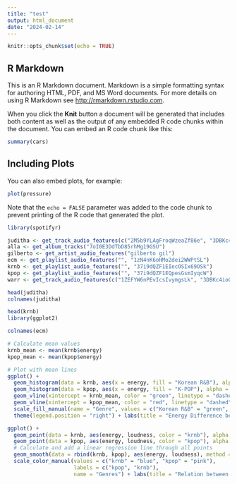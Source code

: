 ```yaml
---
title: "test"
output: html_document
date: "2024-02-14"
---
```


```r
knitr::opts_chunk$set(echo = TRUE)
```

## R Markdown

This is an R Markdown document. Markdown is a simple formatting syntax for authoring HTML, PDF, and MS Word documents. For more details on using R Markdown see <http://rmarkdown.rstudio.com>.

When you click the **Knit** button a document will be generated that includes both content as well as the output of any embedded R code chunks within the document. You can embed an R code chunk like this:

```r
summary(cars)
```

## Including Plots

You can also embed plots, for example:

```r
plot(pressure)
```

Note that the `echo = FALSE` parameter was added to the code chunk to prevent printing of the R code that generated the plot.

```r
library(spotifyr)

juditha <- get_track_audio_features(c("2M5b9YLAgFroqWzeaZf86e", "3DBKc4ioGnMQLlbGQcFDIO"))
alla <- get_album_tracks("7oI0E3DdTbD85rhMg19GSU")
gilberto <- get_artist_audio_features("gilberto gil")
ecm <- get_playlist_audio_features("", "1zN4nK6oHMo2dei2WWPtSL")
krnb <- get_playlist_audio_features("", "37i9dQZF1EIecOSIx69OSk")
kpop <- get_playlist_audio_features("", "37i9dQZF1EQpesGsmIyqcW")
warr <- get_track_audio_features(c("1ZEFYW6nPEvIcsIvymgsLk", "3DBKc4ioGnMQLlbGQcFDIO"))

```

```r
head(juditha)
colnames(juditha)
```

```r
head(krnb)
library(ggplot2)
```

```r
colnames(ecm)

```
```r
# Calculate mean values
krnb_mean <- mean(krnb$energy)
kpop_mean <- mean(kpop$energy)

# Plot with mean lines
ggplot() +
  geom_histogram(data = krnb, aes(x = energy, fill = "Korean R&B"), alpha = 0.5) +
  geom_histogram(data = kpop, aes(x = energy, fill = "K-POP"), alpha = 0.5) +
  geom_vline(xintercept = krnb_mean, color = "green", linetype = "dashed", size = 1) + # Mean line for Korean R&B
  geom_vline(xintercept = kpop_mean, color = "red", linetype = "dashed", size = 1) +    # Mean line for K-POP
  scale_fill_manual(name = "Genre", values = c("Korean R&B" = "green", "K-POP" = "red")) +
  theme(legend.position = "right") + labs(title = "Energy Difference between Krnb and Kpop")

ggplot() +
  geom_point(data = krnb, aes(energy, loudness, color = "krnb"), alpha = 0.7) +
  geom_point(data = kpop, aes(energy, loudness, color = "kpop"), alpha = 0.7) +
  # Calculate and add a linear regression line through all points
  geom_smooth(data = rbind(krnb, kpop), aes(energy, loudness), method = "lm", se = FALSE, color = "red", alpha = 0.7) +
  scale_color_manual(values = c("krnb" = "blue", "kpop" = "pink"),
                     labels = c("kpop", "krnb"),
                     name = "Genres") + labs(title = "Relation between loudness and energy")



```